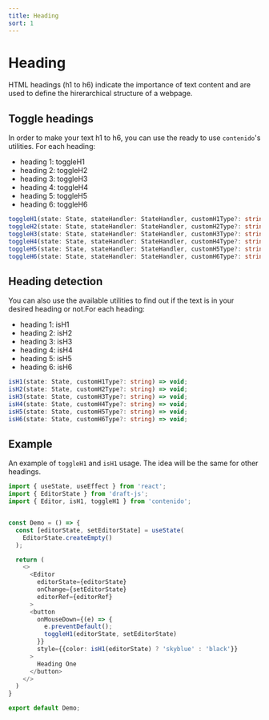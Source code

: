 ```yaml
---
title: Heading
sort: 1
---
```


# Heading

HTML headings (h1 to h6) indicate the importance of text content and are used
to define the hirerarchical structure of a webpage.

## Toggle headings

In order to make your text h1 to h6, you can use the ready to use `contenido`'s
utilities. For each heading:

- heading 1: toggleH1
- heading 2: toggleH2
- heading 3: toggleH3
- heading 4: toggleH4
- heading 5: toggleH5
- heading 6: toggleH6

```ts
toggleH1(state: State, stateHandler: StateHandler, customH1Type?: string) => void;
toggleH2(state: State, stateHandler: StateHandler, customH2Type?: string) => void;
toggleH3(state: State, stateHandler: StateHandler, customH3Type?: string) => void;
toggleH4(state: State, stateHandler: StateHandler, customH4Type?: string) => void;
toggleH5(state: State, stateHandler: StateHandler, customH5Type?: string) => void;
toggleH6(state: State, stateHandler: StateHandler, customH6Type?: string) => void;
```

## Heading detection

You can also use the available utilities to find out if the text is in your desired
heading or not.For each heading:

- heading 1: isH1
- heading 2: isH2
- heading 3: isH3
- heading 4: isH4
- heading 5: isH5
- heading 6: isH6

```ts
isH1(state: State, customH1Type?: string) => void;
isH2(state: State, customH2Type?: string) => void;
isH3(state: State, customH3Type?: string) => void;
isH4(state: State, customH4Type?: string) => void;
isH5(state: State, customH5Type?: string) => void;
isH6(state: State, customH6Type?: string) => void;
```

## Example

An example of `toggleH1` and `isH1` usage. The idea will be the same for
other headings.

```ts
import { useState, useEffect } from 'react';
import { EditorState } from 'draft-js';
import { Editor, isH1, toggleH1 } from 'contenido';


const Demo = () => {
  const [editorState, setEditorState] = useState(
    EditorState.createEmpty()
  );

  return (
    <>
      <Editor
        editorState={editorState}
        onChange={setEditorState}
        editorRef={editorRef}
      >
      <button
        onMouseDown={(e) => {
          e.preventDefault();
          toggleH1(editorState, setEditorState)
        }}
        style={{color: isH1(editorState) ? 'skyblue' : 'black'}}
      >
        Heading One
      </button>
    </>
  )
}

export default Demo;
```
